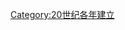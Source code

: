 {{estcat|195|9|1949|1960}}
{{Commonscat|1959 establishments}}
[[Category:20世纪各年建立|Category:20世纪各年建立]]